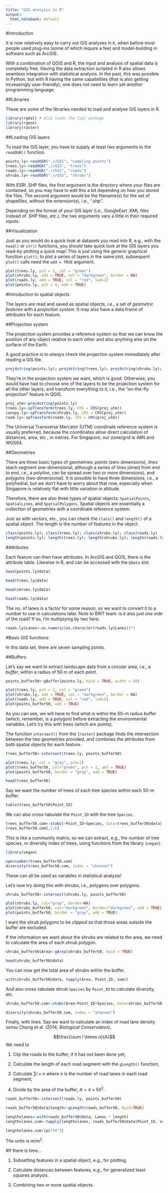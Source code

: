 ```yaml
---
title: "GIS analysis in R"
output:
  html_notebook: default
---
```


#Introduction

It is now relatively easy to carry out GIS analyses in `R`, when before most people used plug-ins (some of which require a fee) and model-building in software such as ArcGIS.

With a combination of QGIS and R, the input and analysis of spatial data is completely free. Having the data extraction scripted in R also allows seamless integration with statistical analysis. In the past, this was possible in Python, but with R having the same capabilities (that is also getting increasingly user-friendly), one does not need to learn yet *another* programming language.

##Libraries

These are some of the libraries needed to load and analyse GIS layers in R.

```r
library(rgdal) # Also loads the {sp} package
library(rgeos)
library(raster)
```

##Loading GIS layers

To read the GIS layer, you have to supply at least two arguments to the `readOGR()` function.

```r
points.ly<-readOGR(".//GIS", "sampling points")
trees.ly<-readOGR(".//GIS", "trees")
roads.ly<-readOGR(".//GIS", "roads")
shrubs.ly<-readOGR(".//GIS", "shrubs")

```

With ESRI .SHP files, the first argument is the directory where your files are contained, so you may have to edit this a bit depending on how you stored the files. The second argument would be the filename(s) for the set of shapefiles, without the extension(s), i.e., ".shp".

Depending on the format of your GIS layer (i.e., GoogleEart .KML files instead of .SHP files, etc.), the two arguments vary a little in their required inputs.

##Visualization

Just as you would do a quick look at datasets you read into R, e.g., with the `head()` or `str()` functions, you should take quick look at the GIS layers you read--by plotting a quick map! This is just using the generic graphical function `plot()`; to plot a series of layers in the same plot, subsequent `plot()` calls need the `add = TRUE` argument.

```r
plot(trees.ly, pch = 1, col = "green")
plot(shrubs.ly, add = TRUE, col = "darkgreen", border = NA)
plot(roads.ly, add = TRUE, col = "red", lwd=2)
plot(points.ly, pch = 4, add = TRUE)
```

#Introduction to spatial objects

The layers are read and saved as spatial objects, i.e., a set of *geometric features* with a *projection system*. It may also have a data.frame of *attributes* for each feature.

##Projection system

The projection system provides a reference system so that we can know the position of any object relative to each other and also anything else on the surface of the Earth.

A good practice is to *always* check the projection system immediately after reading a GIS file.

```r
proj4string(points.ly); proj4string(trees.ly); proj4string(shrubs.ly); proj4string(roads.ly)
```

They're in the projection system we want, which is good. Otherwise, you would have had to choose one of the layers to be the projection system for all the other layers, and transform everything to it, i.e., the "on-the-fly projection" feature in QGIS.

```r
proj_utm<-proj4string(points.ly)
trees.ly<-spTransform(trees.ly, CRS = CRS(proj_utm))
canopy.ly<-spTransform(shrubs.ly, CRS = CRS(proj_utm))
road.ly<-spTransform(roads.ly, CRS = CRS(proj_utm))
```

The Universal Transverse Mercator (UTM) coordinate reference system is usually preferred, because the coordinates allow direct calculation of distances, area, etc., in metres. For Singapore, our zone/grid is 48N and WGS84.

##Geometries

There are three basic types of geometries: *points* (zero dimensions), *lines* (each segment one-dimensional, although a series of lines joined from end to end, i.e., a *polyline*, can be spread over two or more dimensions), and *polygons* (two-dimensional). It is possible to have three dimensions, i.e., a polyhedral, but we don't have to worry about that now, especially when Singapore is relatively flat with little variation in altitude.

Therefore, there are also three types of spatial objects: `SpatialPoints`, `SpatialLines`, and `SpatialPolygons`. Spatial objects are essentially a collection of geometries with a coordinate reference system.

Just as with vectors, etc., you can check the `class()` and `length()` of a spatial object. The length is the number of features in the object.

```r
class(points.ly); class(trees.ly); class(shrubs.ly); class(roads.ly)
length(points.ly); length(trees.ly); length(shrubs.ly); length(roads.ly)
```

#Attributes

Each feature can then have attributes. In ArcGIS and QGIS, there is the attribute table. Likewise in R, and can be accessed with the `@data` slot.

```r
head(points.ly@data)
```

```r
head(trees.ly@data)
```

```r
head(shrubs.ly@data)
```

```r
head(roads.ly@data)
```

The no. of lanes is a factor for some reason, so we want to convert it to a number to use in calculations later. Note to BIRT team: is it also just *one side* of the road? If so, I'm multiplying by two here.

```r
roads.ly$Lanes<-as.numeric(as.character(roads.ly$Lanes))*2
```

#Basic GIS functions

In this data set, there are seven sampling points.

##Buffers

Let's say we want to extract landscape data from a circular area, i.e., a *buffer*, within a radius of 50 m of each point.

```r
points_buffer50<-gBuffer(points.ly, byid = TRUE, width = 50)

plot(trees.ly, pch = 1, col = "green")
plot(shrubs.ly, add = TRUE, col = "darkgreen", border = NA)
plot(roads.ly, add = TRUE, col = "red", lwd=2)
plot(points_buffer50, add = TRUE)
```

As you can see, we will have to find what is within the 50-m radius buffer (which, remember, is a polygon) before extracting the environmental variables. Let's try this with trees (which are points).

The function `intersect()` from the `{raster}` package finds the intersection between the two geometries provided, and combines the attributes from both spatial objects for each feature.

```r
trees_buffer50<-intersect(trees.ly, points_buffer50)

plot(trees.ly, col = "gray", pch=1)
plot(trees_buffer50, col="green", pch = 1, add = TRUE)
plot(points_buffer50, border = "gray", add = TRUE)
```

```r
head(trees_buffer50)
```

Say we want the number of trees of each tree species within each 50-m buffer.

```r
table(trees_buffer50$Point_ID)
```

We can also cross-tabulate the `Point_ID` with the tree `Species`.

```r
trees_buffer50.com<-xtabs(~Point_ID+Species, data=trees_buffer50@data)
trees_buffer50.com[,1:6]
```

This is like a community matrix; so we can extract, e.g., the number of tree species, or diversity index of trees, using functions from the library `{vegan}`.

```r
library(vegan)

specnumber(trees_buffer50.com)
diversity(trees_buffer50.com, index = "shannon")
```

These can all be used as variables in statistical analysis!

Let's now try doing this with shrubs, i.e., polygons over polygons.

```r
shrubs_buffer50<-intersect(shrubs.ly, points_buffer50)

plot(shrubs.ly, col="gray", border=NA)
plot(shrubs_buffer50, col="darkgreen", border="darkgreen", add = TRUE)
plot(points_buffer50, border = "gray", add = TRUE)
```

I want the shrub polygons to be *clipped* so that those areas outside the buffer are excluded.

If the information we want about the shrubs are related to the area, we need to calculate the area of each shrub polygon.

```r
shrubs_buffer50$Area<-gArea(shrubs_buffer50, byid = TRUE)

head(shrubs_buffer50@data)
```

You can now get the total area of shrubs within the buffer.

```r
with(shrubs_buffer50@data, tapply(Area, Point_ID, sum))
```

And also cross-tabulate shrub `Species` by `Point_ID` to calculate diversity, etc.

```r
shrubs_buffer50.com<-xtabs(Area~Point_ID+Species, data=shrubs_buffer50)

diversity(shrubs_buffer50.com, index = "shannon")
```

Finally, with lines. Say we want to calculate an index of road lane density *sensu* Chong et al. (2014; *Biological Conservation*),

$$\frac{\sum l \times n}{A}$$
We need to

1. Clip the roads to the buffer, if it has not been done yet;

2. Calculate the length of each road segment with the `gLength()` function;

3. Calculate $\sum l \times n$ where $n$ is the number of road lanes in each road segment;

4. Divide by the area of the buffer, $A = \pi \times 50^2$.

```r
roads_buffer50<-intersect(roads.ly, points_buffer50)

roads_buffer50@data$length<-gLength(roads_buffer50, byid=TRUE)

lengthxlanes<-with(roads_buffer50@data, Lanes * length)
lengthxlanes.sum<-tapply(lengthxlanes, roads_buffer50@data$Point_ID, sum)

lengthxlanes.sum/(pi*50^2)
```

The units is m/m^2^.

#If there is time...

1. Subsetting features in a spatial object, e.g., for plotting.

2. Calculate distances between features, e.g., for generalized least squares analysis.

3. Combining two or more spatial objects.